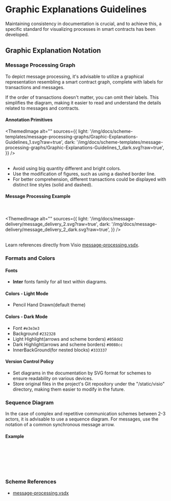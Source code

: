
# Graphic Explanations Guidelines

Maintaining consistency in documentation is crucial, and to achieve this, a specific standard for visualizing processes in smart contracts has been developed.

## Graphic Explanation Notation

### Message Processing Graph

To depict message processing, it's advisable to utilize a graphical representation resembling a smart contract graph, complete with labels for transactions and messages.

If the order of transactions doesn't matter, you can omit their labels. This simplifies the diagram, making it easier to read and understand the details related to messages and contracts.

#### Annotation Primitives

<ThemedImage
  alt=""
  sources={{
    light: '/img/docs/scheme-templates/message-processing-graphs/Graphic-Explanations-Guidelines_1.svg?raw=true',
    dark: '/img/docs/scheme-templates/message-processing-graphs/Graphic-Explanations-Guidelines_1_dark.svg?raw=true',
  }}
/>
<br></br>

* Avoid using big quantity different and bright colors.
* Use the modification of figures, such as using a dashed border line.
* For better comprehension, different transactions could be displayed with distinct line styles (solid and dashed).


#### Message Processing Example

<br></br>
<ThemedImage
  alt=""
  sources={{
    light: '/img/docs/message-delivery/message_delivery_2.svg?raw=true',
    dark: '/img/docs/message-delivery/message_delivery_2_dark.svg?raw=true',
  }}
/>
<br></br>



Learn references directly from Visio [message-processing.vsdx](/schemes-visio/message_processing.vsdx).


### Formats and Colors

#### Fonts

* **Inter** fonts family  for all text within diagrams.

#### Colors - Light Mode
* Pencil Hand Drawn(default theme)

#### Colors - Dark Mode
* Font `#e3e3e3`
* Background `#232328`
* Light Highlight(arrows and scheme borders) `#058dd2`
* Dark Highlight(arrows and scheme borders) `#0088cc`
* InnerBackGround(for nested blocks) `#333337`


#### Version Control Policy

* Set diagrams in the documentation by SVG format for schemes to ensure readability on various devices.
* Store original files in the project's Git repository under the "/static/visio" directory, making them easier to modify in the future.


### Sequence Diagram
In the case of complex and repetitive communication schemes between 2-3 actors, it is advisable to use a sequence diagram. For messages, use the notation of a common synchronous message arrow.

#### Example

<br></br>
<div class="text--center">
<ThemedImage
  alt=""
  sources={{
    light: '/img/docs/message-delivery/message_delivery_7.svg?raw=true',
    dark: '/img/docs/message-delivery/message_delivery_7_dark.svg?raw=true',
  }}
/>
</div>
<br></br>


### Scheme References

* [message-processing.vsdx](/schemes-visio/message_processing.vsdx)

